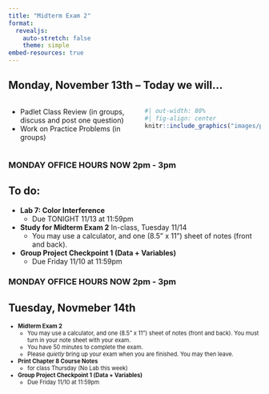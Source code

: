 ```yaml
---
title: "Midterm Exam 2"
format: 
  revealjs:
    auto-stretch: false
    theme: simple
embed-resources: true
---
```


## Monday, November 13th -- Today we will...

:::: columns
::: column
+ Padlet Class Review (in groups, discuss and post one question)
+ Work on Practice Problems (in groups)

:::
::: column
```r
#| out-width: 80%
#| fig-align: center
knitr::include_graphics("images/padlet-exam2-review.PNG")
```
:::
::::

::: callout-warning
### MONDAY OFFICE HOURS NOW 2pm - 3pm
:::

## To do:

+ **Lab 7: Color Interference**
  + Due TONIGHT 11/13 at 11:59pm
  
+ **Study for Midterm Exam 2** In-class, Tuesday 11/14
  + You may use a calculator, and one (8.5" x 11") sheet of notes (front and back).
  
+ **Group Project Checkpoint 1 (Data + Variables)**
  + Due Friday 11/10 at 11:59pm
  
::: callout-warning
### MONDAY OFFICE HOURS NOW 2pm - 3pm
:::

## Tuesday, Novmeber 14th


::: {style="font-size: 80%;"}

+ **Midterm Exam 2**
  + You may use a calculator, and one (8.5" x 11") sheet of notes (front and back). You must turn in your note sheet with your exam.
  + You have 50 minutes to complete the exam.
  + Please *quietly* bring up your exam when you are finished. You may then leave.
+ **Print Chapter 8 Course Notes** 
  + for class Thursday (No Lab this week)
+ **Group Project Checkpoint 1 (Data + Variables)**
  + Due Friday 11/10 at 11:59pm
  
:::
